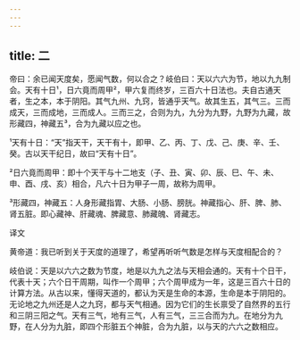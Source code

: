 ```yaml
---
---
---
```

title: 二
---




帝曰：余已闻天度矣，愿闻气数，何以合之？岐伯曰：天以六六为节，地以九九制会。天有十日¹，日六竟而周甲²，甲六复而终岁，三百六十日法也。夫自古通天者，生之本，本于阴阳。其气九州、九窍，皆通乎天气。故其生五，其气三。三而成天，三而成地，三而成人。三而三之，合则为九，九分为九野，九野为九藏，故形藏四，神藏五³，合为九藏以应之也。

¹天有十日：“天”指天干，天干有十，即甲、乙、丙、丁、戊、己、庚、辛、壬、癸。古以天干纪日，故曰“天有十日”。

²日六竟而周甲：即十个天干与十二地支（子、丑、寅、卯、辰、巳、午、未、申、酉、戌、亥）相合，凡六十日为甲子一周，故称为周甲。

³形藏四，神藏五：人身形藏指胃、大肠、小肠、膀胱。神藏指心、肝、脾、肺、肾五脏。即心藏神、肝藏魂、脾藏意、肺藏魄、肾藏志。

译文

黄帝道：我已听到关于天度的道理了，希望再听听气数是怎样与天度相配合的？

岐伯说：天是以六六之数为节度，地是以九九之法与天相会通的。天有十个日干，代表十天；六个日干周期，叫作一个周甲；六个周甲成为一年，这是三百六十日的计算方法。从古以来，懂得天道的，都认为天是生命的本源，生命是本于阴阳的。无论地之九州还是人之九窍，都与天气相通。因为它们的生长禀受了自然界的五行和三阴三阳之气。天有三气，地有三气，人有三气，三三合而为九。在地分为九野，在人分为九脏，即四个形脏五个神脏，合为九脏，以与天的六六之数相应。